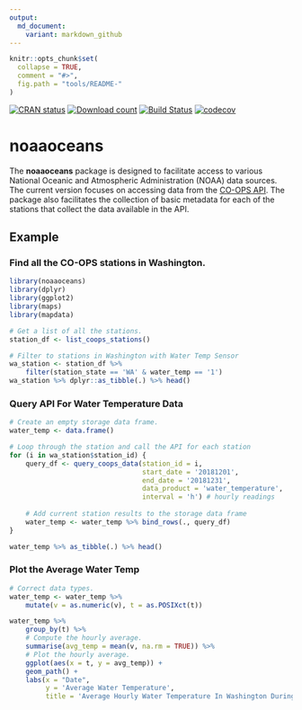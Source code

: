 ```yaml
---
output:
  md_document:
    variant: markdown_github
---
```


<!-- README.md is generated from README.Rmd. Please edit that file -->

```r
knitr::opts_chunk$set(
  collapse = TRUE,
  comment = "#>",
  fig.path = "tools/README-"
)
```
[![CRAN status](https://www.r-pkg.org/badges/version/noaaoceans)](https://cran.r-project.org/package=noaaoceans)
[![Download count](https://cranlogs.r-pkg.org/badges/noaaoceans)](https://cran.r-project.org/package=noaaoceans)
[![Build Status](https://travis-ci.org/warlicks/NOAATides.svg?branch=master)](https://travis-ci.org/warlicks/noaaoceans)
[![codecov](https://codecov.io/gh/warlicks/NOAATides/branch/master/graph/badge.svg)](https://codecov.io/gh/warlicks/noaaoceans)

  
# noaaoceans

The **noaaoceans** package is designed to facilitate access to various National Oceanic and Atmospheric Administration (NOAA) data sources.  The current version focuses on accessing data from the [CO-OPS API](https://tidesandcurrents.noaa.gov/api/).  The package also facilitates the collection of basic metadata for each of the stations that collect the data available in the API.  

## Example

### Find all the CO-OPS stations in Washington. 
```r
library(noaaoceans)
library(dplyr)
library(ggplot2)
library(maps)
library(mapdata)

# Get a list of all the stations.
station_df <- list_coops_stations()

# Filter to stations in Washington with Water Temp Sensor
wa_station <- station_df %>% 
    filter(station_state == 'WA' & water_temp == '1')
wa_station %>% dplyr::as_tibble(.) %>% head()
```

### Query API For Water Temperature Data
```r
# Create an empty storage data frame. 
water_temp <- data.frame()

# Loop through the station and call the API for each station
for (i in wa_station$station_id) {
    query_df <- query_coops_data(station_id = i,
                                 start_date = '20181201',
                                 end_date = '20181231',
                                 data_product = 'water_temperature',
                                 interval = 'h') # hourly readings
    
    # Add current station results to the storage data frame 
    water_temp <- water_temp %>% bind_rows(., query_df)
}

water_temp %>% as_tibble(.) %>% head()
```

### Plot the Average Water Temp
```r
# Correct data types. 
water_temp <- water_temp %>% 
    mutate(v = as.numeric(v), t = as.POSIXct(t))

water_temp %>% 
    group_by(t) %>% 
    # Compute the hourly average. 
    summarise(avg_temp = mean(v, na.rm = TRUE)) %>% 
    # Plot the hourly average. 
    ggplot(aes(x = t, y = avg_temp)) +
    geom_path() +
    labs(x = "Date",
         y = 'Average Water Temperature',
         title = 'Average Hourly Water Temperature In Washington During December 2018')
```
